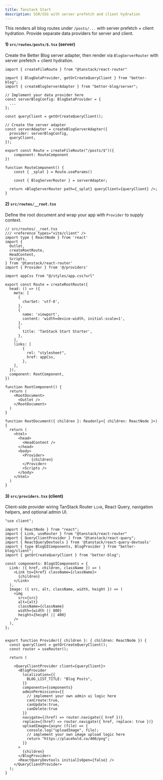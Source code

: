 ```yaml
---
title: Tanstack Start
description: SSR/SSG with server prefetch and client hydration
---
```


This renders all blog routes under `/posts/...` with server prefetch + client hydration. Provide separate data providers for server and client.

#### 1) `src/routes/posts/$.tsx` (server)
Create the Better Blog server adapter, then render via `BlogServerRouter` with server prefetch + client hydration.

```tsx
import { createFileRoute } from "@tanstack/react-router"

import { BlogDataProvider, getOrCreateQueryClient } from "better-blog";
import { createBlogServerAdapter } from "better-blog/server";

// Implement your data provider here
const serverBlogConfig: BlogDataProvider = {
  ...
};

const queryClient = getOrCreateQueryClient();

// Create the server adapter
const serverAdapter = createBlogServerAdapter({
  provider: serverBlogConfig,
  queryClient,
});

export const Route = createFileRoute("/posts/$")({
    component: RouteComponent
})

function RouteComponent() {
    const { _splat } = Route.useParams()

    const { BlogServerRouter } = serverAdapter;

  return <BlogServerRouter path={_splat} queryClient={queryClient} />;
}
```

#### 2) `src/routes/__root.tsx`
Define the root document and wrap your app with `Provider` to supply context.

```tsx
// src/routes/__root.tsx
/// <reference types="vite/client" />
import type { ReactNode } from 'react'
import {
  Outlet,
  createRootRoute,
  HeadContent,
  Scripts,
} from '@tanstack/react-router'
import { Provider } from '@/providers'

import appCss from "@/styles/app.css?url"

export const Route = createRootRoute({
  head: () => ({
    meta: [
      {
        charSet: 'utf-8',
      },
      {
        name: 'viewport',
        content: 'width=device-width, initial-scale=1',
      },
      {
        title: 'TanStack Start Starter',
      },
    ],
    links: [
        {
          rel: "stylesheet",
          href: appCss,
        },
    ],
  }),
  component: RootComponent,
})

function RootComponent() {
  return (
    <RootDocument>
      <Outlet />
    </RootDocument>
  )
}

function RootDocument({ children }: Readonly<{ children: ReactNode }>) {
  return (
    <html>
      <head>
        <HeadContent />
      </head>
      <body>
        <Provider>
            {children}
        </Provider>
        <Scripts />
      </body>
    </html>
  )
}
```

#### 3) `src/providers.tsx` (client)
Client-side provider wiring TanStack Router `Link`, React Query, navigation helpers, and optional admin UI.

```tsx
"use client";

import { ReactNode } from "react";
import { Link, useRouter } from "@tanstack/react-router"
import { QueryClientProvider } from "@tanstack/react-query";
import { ReactQueryDevtools } from '@tanstack/react-query-devtools'
import { type BlogUIComponents, BlogProvider } from "better-blog/client";
import { getOrCreateQueryClient } from "better-blog";

const components: BlogUIComponents = {
  Link: ({ href, children, className }) => (
    <Link to={href} className={className}>
      {children}
    </Link>
  ),
  Image: ({ src, alt, className, width, height }) => (
    <img
      src={src}
      alt={alt}
      className={className}
      width={width || 800}
      height={height || 400}
    />
  ),
};


export function Provider({ children }: { children: ReactNode }) {
  const queryClient = getOrCreateQueryClient();
  const router = useRouter();

  return (

    <QueryClientProvider client={queryClient}>
      <BlogProvider
        localization={{
          BLOG_LIST_TITLE: "Blog Posts",
        }}
        components={components}
        adminPermissions={{
          // implement your own admin ui logic here
          canCreate:true,
          canUpdate:true,
          canDelete:true
        }}
        navigate={(href) => router.navigate({ href })}
        replace={(href) => router.navigate({ href, replace: true })}
        uploadImage={async (file) => {
          console.log("uploadImage", file);
          // implement your own image upload logic here
          return "https://placehold.co/400/png";
        }}
      >
        {children}
      </BlogProvider>
      <ReactQueryDevtools initialIsOpen={false} />
    </QueryClientProvider>
  );
}
```
